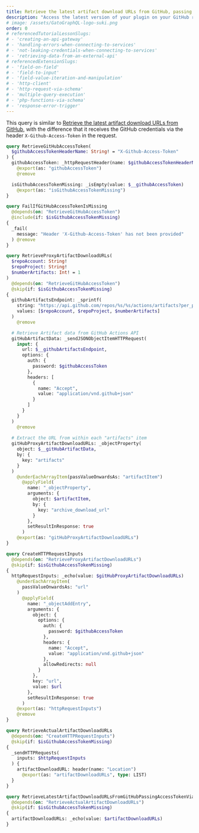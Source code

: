 ```yaml
---
title: Retrieve the latest artifact download URLs from GitHub, passing the access token via a header
description: "Access the latest version of your plugin on your GitHub repo, while passing the access token via a header (eg: for an API gateway)"
# image: /assets/GatoGraphQL-logo-suki.png
order: 0
# referencedTutorialLessonSlugs:
# - 'creating-an-api-gateway'
# - 'handling-errors-when-connecting-to-services'
# - 'not-leaking-credentials-when-connecting-to-services'
# - 'retrieving-data-from-an-external-api'
# referencedExtensionSlugs:
# - 'field-on-field'
# - 'field-to-input'
# - 'field-value-iteration-and-manipulation'
# - 'http-client'
# - 'http-request-via-schema'
# - 'multiple-query-execution'
# - 'php-functions-via-schema'
# - 'response-error-trigger'
---
```


This query is similar to [Retrieve the latest artifact download URLs from GitHub](/library/retrieve-latest-artifact-download-urls-from-github), with the difference that it receives the GitHub credentials via the header `X-Github-Access-Token` in the request.

```graphql
query RetrieveGitHubAccessToken(
  $githubAccessTokenHeaderName: String! = "X-Github-Access-Token"
) {
  githubAccessToken: _httpRequestHeader(name: $githubAccessTokenHeaderName)
    @export(as: "githubAccessToken")
    @remove

  isGithubAccessTokenMissing: _isEmpty(value: $__githubAccessToken)
    @export(as: "isGithubAccessTokenMissing")
}

query FailIfGitHubAccessTokenIsMissing
  @depends(on: "RetrieveGitHubAccessToken")
  @include(if: $isGithubAccessTokenMissing)
{
  _fail(
    message: "Header 'X-Github-Access-Token' has not been provided"
  ) @remove
}

query RetrieveProxyArtifactDownloadURLs(
  $repoAccount: String!
  $repoProject: String!
  $numberArtifacts: Int! = 1
)
  @depends(on: "RetrieveGitHubAccessToken")
  @skip(if: $isGithubAccessTokenMissing)
{
  githubArtifactsEndpoint: _sprintf(
    string: "https://api.github.com/repos/%s/%s/actions/artifacts?per_page=%s",
    values: [$repoAccount, $repoProject, $numberArtifacts]
  )
    @remove

  # Retrieve Artifact data from GitHub Actions API
  gitHubArtifactData: _sendJSONObjectItemHTTPRequest(
    input: {
      url: $__githubArtifactsEndpoint,
      options: {
        auth: {
          password: $githubAccessToken
        },
        headers: [
          {
            name: "Accept",
            value: "application/vnd.github+json"
          }
        ]
      }
    }
  )
    @remove
  
  # Extract the URL from within each "artifacts" item
  gitHubProxyArtifactDownloadURLs: _objectProperty(
    object: $__gitHubArtifactData,
    by: {
      key: "artifacts"
    }
  )
    @underEachArrayItem(passValueOnwardsAs: "artifactItem")
      @applyField(
        name: "_objectProperty",
        arguments: {
          object: $artifactItem,
          by: {
            key: "archive_download_url"
          }
        },
        setResultInResponse: true
      )
    @export(as: "gitHubProxyArtifactDownloadURLs")
}

query CreateHTTPRequestInputs
  @depends(on: "RetrieveProxyArtifactDownloadURLs")
  @skip(if: $isGithubAccessTokenMissing)
{
  httpRequestInputs: _echo(value: $gitHubProxyArtifactDownloadURLs)
    @underEachArrayItem(
      passValueOnwardsAs: "url"
    )
      @applyField(
        name: "_objectAddEntry",
        arguments: {
          object: {
            options: {
              auth: {
                password: $githubAccessToken
              },
              headers: {
                name: "Accept",
                value: "application/vnd.github+json"
              },
              allowRedirects: null
            }
          },
          key: "url",
          value: $url
        },
        setResultInResponse: true
      )
    @export(as: "httpRequestInputs")
    @remove
}

query RetrieveActualArtifactDownloadURLs
  @depends(on: "CreateHTTPRequestInputs")
  @skip(if: $isGithubAccessTokenMissing)
{
  _sendHTTPRequests(
    inputs: $httpRequestInputs
  ) {
    artifactDownloadURL: header(name: "Location")
      @export(as: "artifactDownloadURLs", type: LIST)
  }
}

query RetrieveLatestArtifactDownloadURLsFromGitHubPassingAccessTokenViaHeader
  @depends(on: "RetrieveActualArtifactDownloadURLs")
  @skip(if: $isGithubAccessTokenMissing)
{
  artifactDownloadURLs: _echo(value: $artifactDownloadURLs)
}
```
